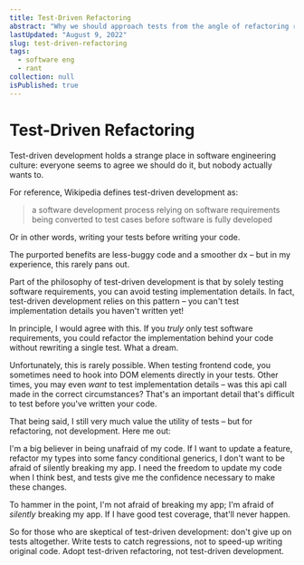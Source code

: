 ```yaml
---
title: Test-Driven Refactoring
abstract: "Why we should approach tests from the angle of refactoring rather than development"
lastUpdated: "August 9, 2022"
slug: test-driven-refactoring
tags:
  - software eng
  - rant
collection: null
isPublished: true
---
```


# Test-Driven Refactoring

Test-driven development holds a strange place in software engineering culture: everyone seems to agree we should do it, but nobody actually wants to.

For reference, Wikipedia defines test-driven development as:

> a software development process relying on software requirements being converted to test cases before software is fully developed

Or in other words, writing your tests before writing your code.

The purported benefits are less-buggy code and a smoother dx – but in my experience, this rarely pans out.

Part of the philosophy of test-driven development is that by solely testing software requirements, you can avoid testing implementation details. In fact, test-driven development relies on this pattern – you can't test implementation details you haven't written yet!

In principle, I would agree with this. If you _truly_ only test software requirements, you could refactor the implementation behind your code without rewriting a single test. What a dream.

Unfortunately, this is rarely possible. When testing frontend code, you sometimes need to hook into DOM elements directly in your tests. Other times, you may even _want_ to test implementation details – was this api call made in the correct circumstances? That's an important detail that's difficult to test before you've written your code.

<div className="divider" />

That being said, I still very much value the utility of tests – but for refactoring, not development. Here me out:

I'm a big believer in being unafraid of my code. If I want to update a feature, refactor my types into some fancy conditional generics, I don't want to be afraid of silently breaking my app. I need the freedom to update my code when I think best, and tests give me the confidence necessary to make these changes.

To hammer in the point, I'm not afraid of breaking my app; I'm afraid of _silently_ breaking my app. If I have good test coverage, that'll never happen.

So for those who are skeptical of test-driven development: don't give up on tests altogether. Write tests to catch regressions, not to speed-up writing original code. Adopt test-driven refactoring, not test-driven development.
